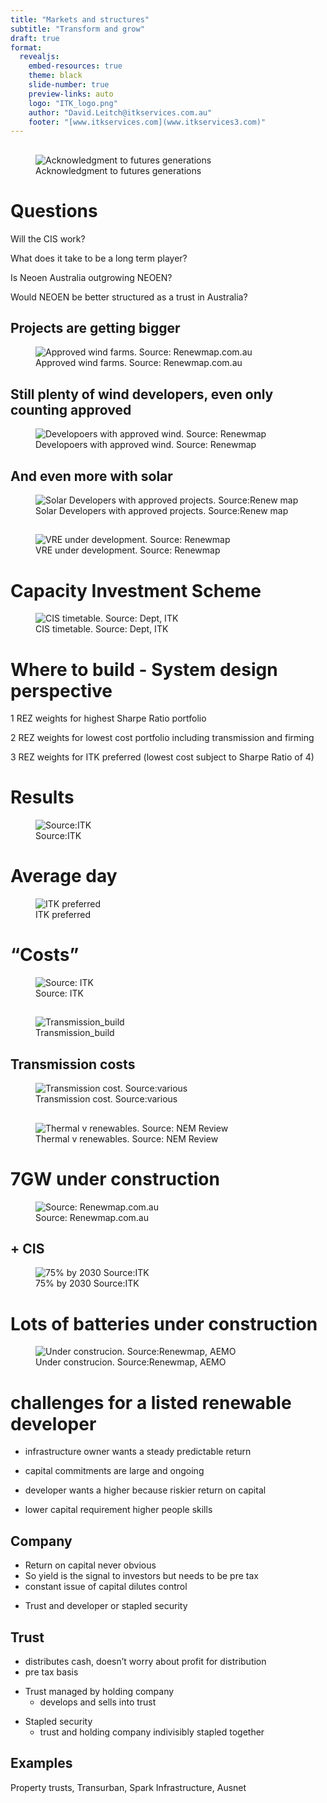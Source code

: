 ```yaml
---
title: "Markets and structures"
subtitle: "Transform and grow"
draft: true
format:
  revealjs:  
    embed-resources: true
    theme: black
    slide-number: true
    preview-links: auto
    logo: "ITK_logo.png"
    author: "David.Leitch@itkservices.com.au"
    footer: "[www.itkservices.com](www.itkservices3.com)"
---
```




## 

![Acknowledgment to futures generations](./media/image-20240226204542960.png)

::: {.notes}

:::

# Questions 

::: {.fragment .fade-in-then-semi-out}

Will the CIS work?

:::

::: {.fragment .fade-in-then-semi-out}

What does it take to be a long term player?

:::

::: {.fragment .fade-in-then-semi-out}

Is Neoen Australia outgrowing NEOEN?

:::

::: {.fragment .fade-in-then-semi-out}

Would NEOEN be better structured as a trust in Australia?

:::

## Projects are getting bigger

![Approved wind farms. Source: Renewmap.com.au](../../media/image-20240307115540914.png)

## Still plenty of  wind developers, even only counting approved

![Developoers with approved wind. Source: Renewmap](../../media/image-20240312161347839.png)

## And even more with solar

![Solar Developers with approved projects. Source:Renew map](../../media/image-20240312161501714.png)

## 

![VRE under development. Source: Renewmap](../../media/image-20240313141034840.png){.r-stretch}

# Capacity Investment Scheme

![CIS timetable. Source: Dept, ITK](../../media/image-20240313153138493.png)

# Where to build - System design perspective
::: {.fragment .fade-in-then-semi-out}
1	REZ weights for highest Sharpe Ratio portfolio
:::
::: {.fragment .fade-in-then-semi-out}
2	REZ weights for lowest cost portfolio including transmission and firming
:::
::: {.fragment .fade-in-then-semi-out}
3	REZ weights for ITK preferred (lowest cost subject to Sharpe Ratio of 4)
:::
# Results

![Source:ITK](../../media/image-20240313093631987.png)

# Average day

![ITK preferred](../../media/image-20240313095918131.png)



# "Costs"

![Source: ITK](../../media/image-20240313100814711.png)

## 

![Transmission_build](../../media/image-20240226205145540-9523068.png)

## Transmission costs 

![Transmission cost. Source:various](../../media/image-20240313164443815.png)

## 

![Thermal v renewables. Source: NEM Review](../../media/image-20240313164249454.png)

# 7GW under construction

![Source: Renewmap.com.au](../../media/image-20240313132733387.png)

## + CIS

![75% by 2030 Source:ITK](../../media/image-20240304084810028-9502494-0295682.png)

# Lots of batteries under construction

![Under construcion. Source:Renewmap, AEMO](../../media/image-20240313135317802.png)

# challenges for a listed renewable developer {.scrollable}
::: {.fragment .fade-in-then-semi-out}
- infrastructure owner wants a steady predictable return
:::
::: {.fragment .fade-in-then-semi-out}
  - capital commitments are large and ongoing
:::
::: {.fragment .fade-in-then-semi-out}
- developer wants a higher because riskier return on capital

:::
::: {.fragment .fade-in-then-semi-out}

  - lower capital requirement higher people skills

:::

## Company


::: {.fragment .fade-in-then-semi-out}

  - Return on capital never obvious 
  - So yield is the signal to investors but needs to be pre tax
  - constant issue of capital dilutes control

:::
::: {.fragment .fade-in-then-semi-out}
- Trust and developer or stapled security

:::




## Trust 

::: {.fragment .fade-in-then-semi-out}

- distributes cash, doesn't worry about profit for distribution
- pre tax basis

:::
::: {.fragment .fade-in-then-semi-out}
  - Trust managed by holding company
    - develops and sells into trust

:::
::: {.fragment .fade-in-then-semi-out}
  - Stapled security
    - trust and holding company indivisibly stapled together

:::

## Examples

::: {.fragment .fade-in-then-semi-out}

  Property trusts, Transurban, Spark Infrastructure, Ausnet 
:::